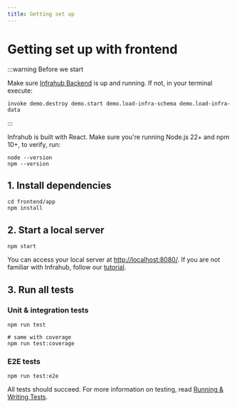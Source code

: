 ```yaml
---
title: Getting set up
---
```


# Getting set up with frontend

:::warning Before we start

Make sure [Infrahub Backend](../backend.mdx) is up and running. If not, in your terminal execute:

```shell
invoke demo.destroy demo.start demo.load-infra-schema demo.load-infra-data
```

:::

Infrahub is built with React. Make sure you're running Node.js 22+ and npm 10+, to verify, run:

```shell
node --version
npm --version
```

## 1. Install dependencies

```shell
cd frontend/app
npm install
```

## 2. Start a local server

```shell
npm start
```

You can access your local server at [http://localhost:8080/](http://localhost:8080/). If you are not familiar with Infrahub, follow our [tutorial](../../tutorials/getting-started).

## 3. Run all tests

### Unit & integration tests

```shell
npm run test

# same with coverage
npm run test:coverage
```

### E2E tests

```shell
npm run test:e2e
```

All tests should succeed. For more information on testing, read [Running & Writing Tests](testing-guidelines.mdx).
